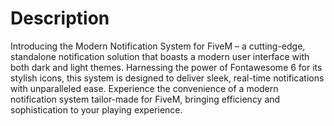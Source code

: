 # Description


<Youtube link="https://www.youtube.com/embed/Q3iP7mjz_O0" />

Introducing the Modern Notification System for FiveM – a cutting-edge, standalone notification solution that boasts a modern user interface with both dark and light themes. Harnessing the power of Fontawesome 6 for its stylish icons, this system is designed to deliver sleek, real-time notifications with unparalleled ease. Experience the convenience of a modern notification system tailor-made for FiveM, bringing efficiency and sophistication to your playing experience.